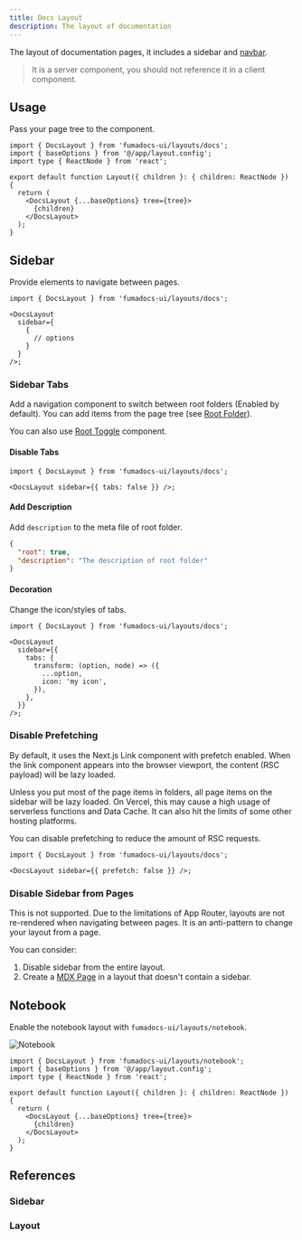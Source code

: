 ```yaml
---
title: Docs Layout
description: The layout of documentation
---
```


The layout of documentation pages, it includes a sidebar and [navbar](/docs/ui/blocks/navbar).

> It is a server component, you should not reference it in a client component.

## Usage

Pass your page tree to the component.

```tsx title="layout.tsx"
import { DocsLayout } from 'fumadocs-ui/layouts/docs';
import { baseOptions } from '@/app/layout.config';
import type { ReactNode } from 'react';

export default function Layout({ children }: { children: ReactNode }) {
  return (
    <DocsLayout {...baseOptions} tree={tree}>
      {children}
    </DocsLayout>
  );
}
```

## Sidebar

Provide elements to navigate between pages.

```tsx title="layout.tsx"
import { DocsLayout } from 'fumadocs-ui/layouts/docs';

<DocsLayout
  sidebar={
    {
      // options
    }
  }
/>;
```

### Sidebar Tabs

Add a navigation component to switch between root folders (Enabled by default).
You can add items from the page tree (see [Root Folder](/docs/ui/page-conventions#multiple-page-trees)).

<Callout title='Good to know'>

You can also use [Root Toggle](/docs/ui/components/root-toggle) component.

</Callout>

#### Disable Tabs

```tsx
import { DocsLayout } from 'fumadocs-ui/layouts/docs';

<DocsLayout sidebar={{ tabs: false }} />;
```

#### Add Description

Add `description` to the meta file of root folder.

```json title="meta.json"
{
  "root": true,
  "description": "The description of root folder"
}
```

#### Decoration

Change the icon/styles of tabs.

```tsx
import { DocsLayout } from 'fumadocs-ui/layouts/docs';

<DocsLayout
  sidebar={{
    tabs: {
      transform: (option, node) => ({
        ...option,
        icon: 'my icon',
      }),
    },
  }}
/>;
```

### Disable Prefetching

By default, it uses the Next.js Link component with prefetch enabled.
When the link component appears into the browser viewport, the content (RSC payload) will be lazy loaded.

Unless you put most of the page items in folders, all page items on the sidebar will be lazy loaded.
On Vercel, this may cause a high usage of serverless functions and Data Cache.
It can also hit the limits of some other hosting platforms.

You can disable prefetching to reduce the amount of RSC requests.

```tsx
import { DocsLayout } from 'fumadocs-ui/layouts/docs';

<DocsLayout sidebar={{ prefetch: false }} />;
```

### Disable Sidebar from Pages

This is not supported.
Due to the limitations of App Router, layouts are not re-rendered when navigating between pages.
It is an anti-pattern to change your layout from a page.

You can consider:

1. Disable sidebar from the entire layout.
2. Create a [MDX Page](/docs/ui/blocks/page#mdx-page) in a layout that doesn't contain a sidebar.

## Notebook

Enable the notebook layout with `fumadocs-ui/layouts/notebook`.

![Notebook](/docs/notebook.png)

```tsx title="layout.tsx"
import { DocsLayout } from 'fumadocs-ui/layouts/notebook';
import { baseOptions } from '@/app/layout.config';
import type { ReactNode } from 'react';

export default function Layout({ children }: { children: ReactNode }) {
  return (
    <DocsLayout {...baseOptions} tree={tree}>
      {children}
    </DocsLayout>
  );
}
```

## References

### Sidebar

<AutoTypeTable path="./content/docs/ui/props.ts" name="SidebarProps" />

### Layout

<AutoTypeTable path="./content/docs/ui/props.ts" name="DocsLayoutProps" />
